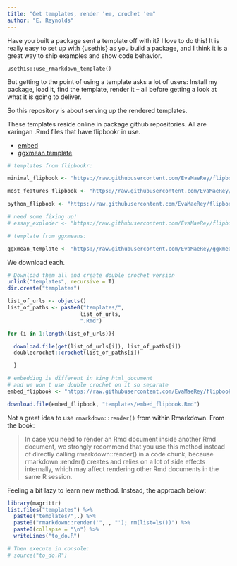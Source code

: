 ```yaml
---
title: "Get templates, render 'em, crochet 'em"
author: "E. Reynolds"
---
```


Have you built a package sent a template off with it?  I love to do this!  It is really easy to set up with {usethis} as you build a package, and I think it is a great way to ship examples and show code behavior.  

`usethis::use_rmarkdown_template()`

But getting to the point of using a template asks a lot of users: Install my package, load it, find the template, render it -- all before getting a look at what it is going to deliver.  

So this repository is about serving up the rendered templates.  


These templates reside online in package github repositories.  All are xaringan .Rmd files that have flipbookr in use. 

- [embed](templates/embedded_flipbooks/fine_tuning_embed.html)
- [ggxmean template](templates/ggxmean_template.html)


```r
# templates from flipbookr:

minimal_flipbook <- "https://raw.githubusercontent.com/EvaMaeRey/flipbookr/master/inst/rmarkdown/templates/minimal-flipbook/skeleton/skeleton.Rmd"

most_features_flipbook <- "https://raw.githubusercontent.com/EvaMaeRey/flipbookr/master/inst/rmarkdown/templates/most-features/skeleton/skeleton.Rmd"

python_flipbook <- "https://raw.githubusercontent.com/EvaMaeRey/flipbookr/master/inst/rmarkdown/templates/python-flipbook/skeleton/skeleton.Rmd"

# need some fixing up!
# essay_exploder <- "https://raw.githubusercontent.com/EvaMaeRey/flipbookr/master/inst/rmarkdown/templates/slow-essay/skeleton/skeleton.Rmd"

# template from ggxmeans:

ggxmean_template <- "https://raw.githubusercontent.com/EvaMaeRey/ggxmean/master/inst/rmarkdown/templates/template-name/skeleton/skeleton.Rmd"
```

We download each.

```r
# Download them all and create double crochet version
unlink("templates", recursive = T)
dir.create("templates")

list_of_urls <- objects()
list_of_paths <- paste0("templates/", 
                       list_of_urls, 
                       ".Rmd")

for (i in 1:length(list_of_urls)){

  download.file(get(list_of_urls[i]), list_of_paths[i])
  doublecrochet::crochet(list_of_paths[i])

  }

# embedding is different in king html_document
# and we won't use double crochet on it so separate
embed_flipbook <- "https://raw.githubusercontent.com/EvaMaeRey/flipbookr/master/inst/rmarkdown/templates/flipbook-embed/skeleton/skeleton.Rmd"

download.file(embed_flipbook, "templates/embed_flipbook.Rmd")

```

Not a great idea to use `rmarkdown::render()` from within Rmarkdown.  From the book:

> In case you need to render an Rmd document inside another Rmd document, we strongly recommend that you use this method instead of directly calling rmarkdown::render() in a code chunk, because rmarkdown::render() creates and relies on a lot of side effects internally, which may affect rendering other Rmd documents in the same R session.

Feeling a bit lazy to learn new method. Instead, the approach below:

```r
library(magrittr)
list.files("templates") %>% 
  paste0("templates/",.) %>% 
  paste0("rmarkdown::render('",., "'); rm(list=ls())") %>% 
  paste0(collapse = "\n") %>% 
  writeLines("to_do.R")

# Then execute in console:
# source("to_do.R")
```

